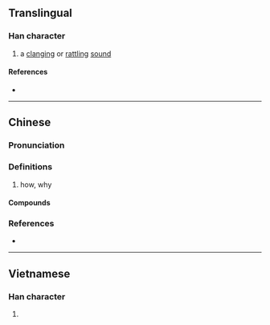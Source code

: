 {{character info}}
==Translingual==

===Han character===
{{Han char|rn=30|rad=口|as=08|sn=11|four=67027|canj=RIIL|ids=⿰口郎}}

# a [[clang]]ing or [[rattling]] [[sound]]

====References====
* {{Han ref|kx=0204.111|hdz=10646.090|uh=5577|ud=21879|bh=D86A|bd=55402}}

----

==Chinese==
{{zh-forms}}

===Pronunciation===
{{zh-pron
|m=lāng
|m-s=nang3
|c=long1,long4
|mn=long
|mc=
|oc=
|cat=
}}

===Definitions===
{{zh-hanzi}}

# {{label|zh|Gan|interrogative}} how, why

====Compounds====
{{zh-der|噹啷落地|噹啷|啷噹|丁鈴噹啷|啷鐺|當啷|玲啷鼓|玲啷鼓仔|噹啷|搖鼓啷}}

===References===
* {{R:yue:mfccd}}

----

==Vietnamese==

===Han character===
{{vi-readings|reading=lắng|rs=口08}}

# {{rfdef|vi|sort=口08}}